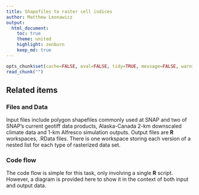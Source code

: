```yaml
---
title: Shapefiles to raster cell indices
author: Matthew Leonawicz
output:
  html_document:
    toc: true
    theme: united
    highlight: zenburn
    keep_md: true
---
```


```r
opts_chunk$set(cache=FALSE, eval=FALSE, tidy=TRUE, message=FALSE, warning=FALSE)
read_chunk("")
```

## Related items

### Files and Data
Input files include polygon shapefiles commonly used at SNAP and two of SNAP's current geotiff data products, Alaska-Canada 2-km downscaled climate data and 1-km Alfresco simulation outputs.
Output files are **R** workspaces, .RData files.
There is one workspace storing each version of a nested list for each type of rasterized data set.

### Code flow
The code flow is simple for this task, only involving a single **R** script.
However, a diagram is provided here to show it in the context of both input and output data.

```r
```

```r
```

